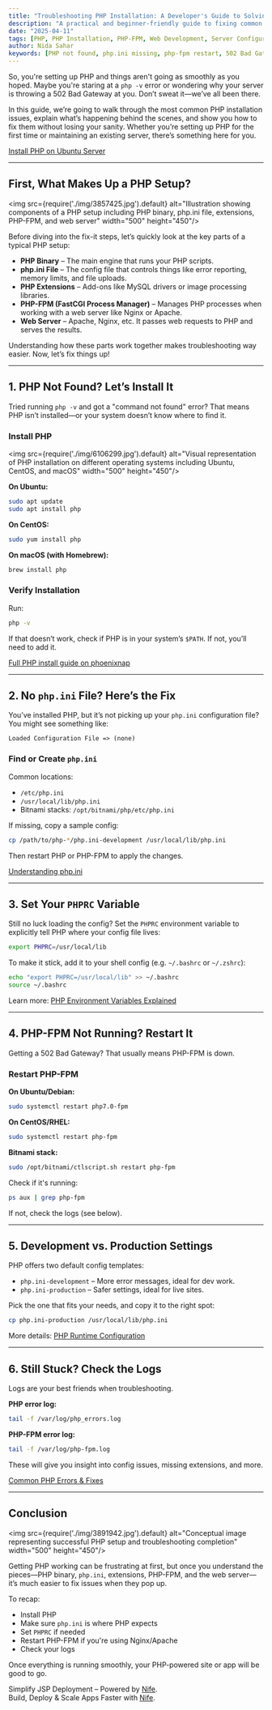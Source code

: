```yaml
---
title: "Troubleshooting PHP Installation: A Developer's Guide to Solving PHP Setup Issues"
description: "A practical and beginner-friendly guide to fixing common PHP installation issues, from missing php.ini files to PHP-FPM crashes."
date: "2025-04-11"
tags: [PHP, PHP Installation, PHP-FPM, Web Development, Server Configuration, PHP Setup]
author: Nida Sahar
keywords: [PHP not found, php.ini missing, php-fpm restart, 502 Bad Gateway PHP, PHPRC, Bitnami PHP, Troubleshooting PHP, Ubuntu PHP, PHP config]
---
```



So, you're setting up PHP and things aren't going as smoothly as you hoped. Maybe you're staring at a `php -v` error or wondering why your server is throwing a 502 Bad Gateway at you. Don’t sweat it—we’ve all been there.

In this guide, we’re going to walk through the most common PHP installation issues, explain what’s happening behind the scenes, and show you how to fix them without losing your sanity. Whether you’re setting up PHP for the first time or maintaining an existing server, there’s something here for you.

[Install PHP on Ubuntu Server](https://documentation.ubuntu.com/server/how-to/web-services/install-php/index.html)

---

## First, What Makes Up a PHP Setup?

<img src={require('./img/3857425.jpg').default} alt="Illustration showing components of a PHP setup including PHP binary, php.ini file, extensions, PHP-FPM, and web server" width="500" height="450"/>
<br/>

Before diving into the fix-it steps, let’s quickly look at the key parts of a typical PHP setup:

- **PHP Binary** – The main engine that runs your PHP scripts.
- **php.ini File** – The config file that controls things like error reporting, memory limits, and file uploads.
- **PHP Extensions** – Add-ons like MySQL drivers or image processing libraries.
- **PHP-FPM (FastCGI Process Manager)** – Manages PHP processes when working with a web server like Nginx or Apache.
- **Web Server** – Apache, Nginx, etc. It passes web requests to PHP and serves the results.

Understanding how these parts work together makes troubleshooting way easier. Now, let’s fix things up!

---

## 1. PHP Not Found? Let’s Install It

Tried running `php -v` and got a "command not found" error? That means PHP isn’t installed—or your system doesn’t know where to find it.

### Install PHP

<img src={require('./img/6106299.jpg').default} alt="Visual representation of PHP installation on different operating systems including Ubuntu, CentOS, and macOS" width="500" height="450"/>
<br/>

**On Ubuntu:**
```bash
sudo apt update
sudo apt install php
```

**On CentOS:**
```bash
sudo yum install php
```

**On macOS (with Homebrew):**
```bash
brew install php
```

### Verify Installation

Run:
```bash
php -v
```

If that doesn’t work, check if PHP is in your system’s `$PATH`. If not, you’ll need to add it.

[Full PHP install guide on phoenixnap](https://phoenixnap.com/kb/install-php-on-ubuntu)

---

## 2. No `php.ini` File? Here’s the Fix

You’ve installed PHP, but it’s not picking up your `php.ini` configuration file? You might see something like:

```
Loaded Configuration File => (none)
```

### Find or Create `php.ini`

Common locations:

- `/etc/php.ini`
- `/usr/local/lib/php.ini`
- Bitnami stacks: `/opt/bitnami/php/etc/php.ini`

If missing, copy a sample config:

```bash
cp /path/to/php-*/php.ini-development /usr/local/lib/php.ini
```

Then restart PHP or PHP-FPM to apply the changes.

[Understanding php.ini](https://www.php.net/manual/en/configuration.file.php)

---

## 3. Set Your `PHPRC` Variable

Still no luck loading the config? Set the `PHPRC` environment variable to explicitly tell PHP where your config file lives:

```bash
export PHPRC=/usr/local/lib
```

To make it stick, add it to your shell config (e.g. `~/.bashrc` or `~/.zshrc`):

```bash
echo "export PHPRC=/usr/local/lib" >> ~/.bashrc
source ~/.bashrc
```

Learn more: [PHP Environment Variables Explained](https://www.w3schools.in/php/environment-variables)

---

## 4. PHP-FPM Not Running? Restart It

Getting a 502 Bad Gateway? That usually means PHP-FPM is down.

### Restart PHP-FPM

**On Ubuntu/Debian:**
```bash
sudo systemctl restart php7.0-fpm
```

**On CentOS/RHEL:**
```bash
sudo systemctl restart php-fpm
```

**Bitnami stack:**
```bash
sudo /opt/bitnami/ctlscript.sh restart php-fpm
```

Check if it's running:

```bash
ps aux | grep php-fpm
```

If not, check the logs (see below).

---

## 5. Development vs. Production Settings

PHP offers two default config templates:

- `php.ini-development` – More error messages, ideal for dev work.
- `php.ini-production` – Safer settings, ideal for live sites.

Pick the one that fits your needs, and copy it to the right spot:

```bash
cp php.ini-production /usr/local/lib/php.ini
```

More details: [PHP Runtime Configuration](https://www.php.net/manual/en/ini.core.php)

---

## 6. Still Stuck? Check the Logs

Logs are your best friends when troubleshooting.

**PHP error log:**
```bash
tail -f /var/log/php_errors.log
```

**PHP-FPM error log:**
```bash
tail -f /var/log/php-fpm.log
```

These will give you insight into config issues, missing extensions, and more.

[Common PHP Errors & Fixes](https://phoenixnap.com/kb/php-error-types)

---

## Conclusion

<img src={require('./img/3891942.jpg').default} alt="Conceptual image representing successful PHP setup and troubleshooting completion" width="500" height="450"/>
<br/>

Getting PHP working can be frustrating at first, but once you understand the pieces—PHP binary, `php.ini`, extensions, PHP-FPM, and the web server—it’s much easier to fix issues when they pop up.

To recap:

- Install PHP  
- Make sure `php.ini` is where PHP expects  
- Set `PHPRC` if needed  
- Restart PHP-FPM if you're using Nginx/Apache  
- Check your logs  

Once everything is running smoothly, your PHP-powered site or app will be good to go.

Simplify JSP Deployment – Powered by [Nife](https://nife.io/solutions/Deploy%20Java%20Server%20Page%20App).                                                                                                                                                                                                                                   
Build, Deploy & Scale Apps Faster with [Nife](https://nife.io/).





